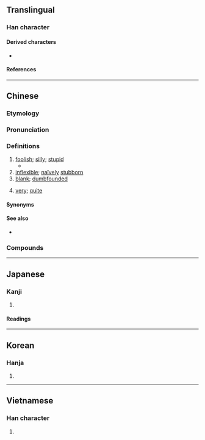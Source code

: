 {{also|儍}}
{{character info}}
==Translingual==

===Han character===
{{Han char|rn=9|rad=人|as=11|sn=13|four=26247|canj=OHCE|ids=⿰亻𡕩}}

====Derived characters====
* {{l|mul|[[𠿬]]}}

====References====
{{Han ref|kx=0115.060|dkj=01034|dj=0245.040|hdz=10212.030|uh=50BB}}

----

==Chinese==
{{zh-forms|alt=儍}}

===Etymology===
{{rfe|zh}}

===Pronunciation===
{{zh-pron
|m=shǎ
|m-s=sa3
|c=so4
|c-t=so4
|g=sa3
|h=pfs=sá;gd=so2
|j=sa2
|mb=sá
|md=să
|mn=ml:sâ/xm:sá
|mn-t=sa6
|w=2sa
|x=sa3
|mc=y
|oc=y
|cat=a,m:adv,n
}}

===Definitions===
{{zh-hanzi}}

# [[foolish]]; [[silly]]; [[stupid]]
#* {{zh-x|邊個 話 我 傻，我 請 佢 食 燒鵝{ngo4-2}|Whoever says I'm '''silly''', I'll treat them with roast goose.|C|ref={{lang|zh|邊個話我傻}} (a traditional song)}}
# [[inflexible]]; [[naïvely]] [[stubborn]]
# [[blank]]; [[dumbfounded]]
# {{lb|zh|dialectal Mandarin|including|Tianjin}} [[very]]; [[quite]]

====Synonyms====
{{zh-dial}}
{{zh-dial|很}}

====See also====
* {{zh-l|蠢|stupid}}

===Compounds===
{{zh-der|傻屄|傻瓜|傻乎乎|傻事|傻勁|傻勁兒|傻呵呵|傻大頭|傻子|傻孩子|傻小子|傻帽兒|傻楞楞|傻樂|傻氣|傻瓜相機|傻眼|傻笑|傻蛋|傻裡傻氣|傻角|傻里傻氣|傻頭傻腦|傻話|楞楞傻傻|痴傻|瘋瘋傻傻|裝傻|裝瘋賣傻|傻不楞登|傻人|傻傻忽忽|傻兒凹|傻呼呼|傻喝喝|傻屌|傻心眼|傻敦敦|傻漢|傻瓜蛋|傻登登|傻白|傻相|傻眉楞眼|傻虎虎|傻裏傻氣|傻裏八機|傻裏巴機|愚傻|憨傻|裝痴作傻|裝痴賣傻|裝瘋作傻|裝聾賣傻|風傻|風風傻傻|傻瓜乾麵|傻瓜機|傻人有傻福|冒傻氣|呆傻|犯傻|發傻|詐傻|詐傻扮懵|詐癲扮傻|裝傻扮懵|傻妹|傻女|傻仔|傻更更|傻傻更更|傻佬|大傻|睬佢都傻|傻婆|傻豬|扮傻}}

{{zh-cat|Elementary}}

----

==Japanese==

===Kanji===
{{ja-kanji|grade=|rs=人11}}

# {{rfdef|ja|sort=人11}}

====Readings====
{{ja-readings
|goon=さ
|kanon=さ
}}

----

==Korean==

===Hanja===
{{ko-hanja|사}}

# {{rfdef|ko|sort=人11}}

----

==Vietnamese==

===Han character===
{{vi-readings|reading=[[xoạ]], [[xoe]]|rs=人11}}

# {{rfdef|vi|sort=人11}}